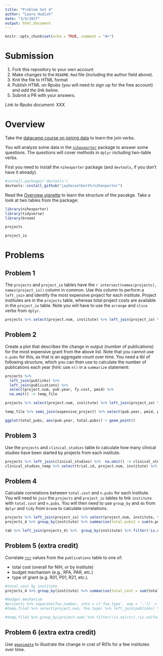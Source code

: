 ```yaml
---
title: "Problem Set 4"
author: "Laura Hudish"
date: "3/9/2017"
output: html_document
---
```


```r
knitr::opts_chunk$set(echo = TRUE, comment = "#>")
```

# Submission

1. Fork this repository to your own account
1. Make changes to the `README.Rmd` file (including the author field above).
1. Knit the file to HTML format
1. Publish HTML on Rpubs (you will need to sign up for the free account) and *add the link below*.
1. Submit a PR with your answers.

*Link to Rpubs document:* XXX

# Overview

Take the [datacamp course on joining data](https://www.datacamp.com/courses/joining-data-in-r-with-dplyr) to learn the join verbs.

You will analyze some data in the [`nihexporter`](https://github.com/jayhesselberth/nihexporter) package to answer some questions. The questions will cover methods in `dplyr` including two-table verbs.

First you need to install the `nihexporter` package (and `devtools`, if you don't have it already).

```r
#install.packages('devtools')
devtools::install_github("jayhesselberth/nihexporter")
```

Read the [Overview vignette](http://jayhesselberth.github.io/nihexporter/articles/nihexporter.html) to learn the structure of the pacakge. Take a look at two tables from the package:

```r
library(nihexporter)
library(tidyverse)
library(broom)

projects

project_io
```

# Problems

## Problem 1

The `projects` and `project_io` tables have the `r intersect(names(projects), names(project_io))` column in common. Use this column to perform a `left_join` and identify the most expensive project for each institute. Project institutes are in the `projects` table, whereas total project costs are available in the `project_io` table. Note you will have to use the `arrange` and `slice` verbs from `dplyr`.

```r
projects %>% select(project.num, institute) %>% left_join(project_io) %>% select(project.num, institute, total.cost) %>% group_by(institute) %>% arrange(desc(total.cost)) %>% slice(1:1) %>% arrange(desc(total.cost))
```

## Problem 2

Create a plot that describes the change in output (number of publications) for the most expensive grant from the above list. Note that you cannot use `n.pubs` for this, as that is an aggregate count over time. You need a tbl of following structure, which you can then use to calculate the number of publications each year (hint: use `n()` in a `summarize` statement:

```r
projects %>%
  left_join(publinks) %>%
  left_join(publications) %>%
  select(project.num, pub.year, fy.cost, pmid) %>%
  na.omit() -> temp_file


```

```r

projects %>% select(project.num, institute) %>% left_join(project_io) %>% select(project.num, institute, total.cost) %>% group_by(institute) %>% arrange(desc(total.cost)) %>% slice(1:1) %>% arrange(desc(total.cost)) %>% ungroup() %>% slice(1:1) -> expensive_project

temp_file %>% semi_join(expensive_project) %>% select(pub.year, pmid, project.num) %>% group_by(pub.year) %>% summarise(total.pubs = n()) -> total_pubs

ggplot(total_pubs, aes(pub.year, total.pubs)) + geom_point() 
```

## Problem 3

Use the `projects` and `clinical_studies` table to calculate how many clinical studies have been started by projects from each institute.

```r
projects %>% left_join(clinical_studies) %>%  na.omit() -> clinical_studies_temp
clinical_studies_temp %>% select(trial.id, project.num, institute) %>% group_by(institute) %>% summarise(total_project = n())
```

## Problem 4

Calculate correlations between `total.cost` and `n.pubs` for each institute. You will need to `join` the `projects` and `project_io` tables to link `institute` with `total.cost` and `n.pubs`. You will then need to use `group_by` and `do` from `dplyr` and `tidy` from `broom` to calculate correlations.

```r
projects %>% left_join(project_io) %>% select(project.num, institute, total.cost, n.pubs) -> projects_4 
projects_4 %>% group_by(institute) %>% summarise(total.pubs2 = sum(n.pubs, na.rm = T)) -> tab 

tab %>% left_join(projects_4) %>%  group_by(institute) %>% filter(!is.na(total.cost),!is.na(n.pubs)) %>% do(tidy(cor(.$n.pubs, .$total.cost)))
```

## Problem 5 (extra credit)

Correlate [`rcr`](https://icite.od.nih.gov/) values from the `publications` table to one of:

- total cost (overall for NIH, or by institute)
- budget mechanism (e.g., RFA, PAR, etc.)
- type of grant (e.g. R01, P01, R21, etc.). 

```r
#total cost by institute
projects_4 %>% group_by(institute) %>% summarise(total_cost = sum(total.cost, na.rm = T)) 

#budget mechanism
#projects %>% separate(foa.number, into = c('foa.type', sep = '-')) -> temp.file2
#temp.file2 %>% select(project.num, foa.type) %>% left_join(publinks) %>% left_join(publications) -> temp.file3

#temp.file3 %>% group_by(project.num) %>% filter(!is.na(rcr),!is.na(foa.type)) %>% do(tidy(cor(.$rcr, .$foa.type)))
```

## Problem 6 (extra extra credit)

Use [`gganimate`](https://github.com/dgrtwo/gganimate) to illustrate the change in cost of R01s for a few institutes over time.

```r
```
